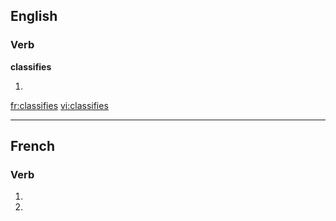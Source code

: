 ==English==

===Verb===
'''classifies'''

# {{third-person singular of|[[classify]]}}

[[fr:classifies]]
[[vi:classifies]]

----
{{see|classifiés}}
==French==

===Verb===
{{fr-verb-form}}

# {{form of|[[second-person|Second-person]] [[singular]] [[present indicative]]|[[classifier]]|lang=French}}
# {{form of|Second-person singular [[present subjunctive]]|classifier|lang=French}}


{{rfc-auto}}
